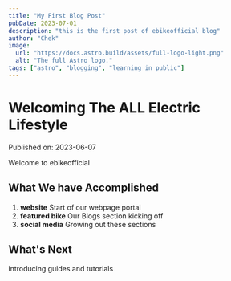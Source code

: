 ```yaml
---
title: "My First Blog Post"
pubDate: 2023-07-01
description: "this is the first post of ebikeofficial blog"
author: "Chek"
image:
  url: "https://docs.astro.build/assets/full-logo-light.png"
  alt: "The full Astro logo."
tags: ["astro", "blogging", "learning in public"]
---
```


# Welcoming The ALL Electric Lifestyle

Published on: 2023-06-07

Welcome to ebikeofficial

## What We have Accomplished

1. **website** Start of our webpage portal
2. **featured bike** Our Blogs section kicking off
3. **social media** Growing out these sections

## What's Next

introducing guides and tutorials
